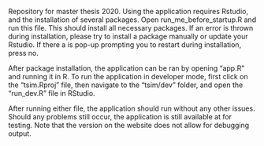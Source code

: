 Repository for master thesis 2020. Using the application requires Rstudio, and the installation of several packages. Open run_me_before_startup.R and run this file. This should install all necessary packages. If an error is thrown during installation, please try to install a package manually or update your Rstudio. If there a is pop-up prompting you to restart during installation, press no.

After package installation, the application can be ran by opening "app.R" and running it in R. To run the application in developer mode, first click on the "tsim.Rproj" file, then navigate to the "tsim/dev" folder, and open the "run_dev.R" file in RStudio.

After running either file, the application should run without any other issues. Should any problems still occur, the application is still available at <REDACTED> for testing. Note that the version on the website does not allow for debugging output. 
